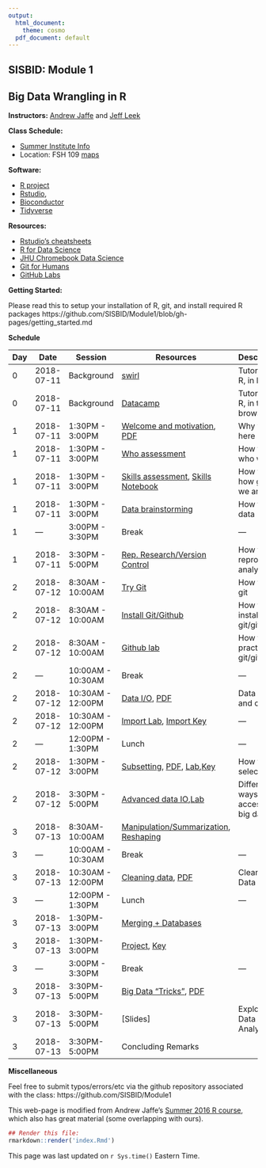 ```yaml
---
output:
  html_document:
    theme: cosmo
  pdf_document: default
---
```


## SISBID: Module 1
## Big Data Wrangling in R 

**Instructors:** [Andrew Jaffe](http://www.aejaffe.com/) and [Jeff Leek](http://www.jtleek.com/)

**Class Schedule:**

* [Summer Institute Info](https://www.biostat.washington.edu/suminst/participants)
* Location: FSH 109 [maps](https://www.biostat.washington.edu/suminst/maps)

**Software:**

* [R project](http://www.r-project.org/)
* [Rstudio](http://www.rstudio.com/),
* [Bioconductor](http://bioconductor.org/)
* [Tidyverse](https://www.tidyverse.org/)

**Resources:**

* [Rstudio's cheatsheets](http://www.rstudio.com/resources/cheatsheets/) 
* [R for Data Science](http://r4ds.had.co.nz/)
* [JHU Chromebook Data Science](http://jhudatascience.org/chromebookdatascience/index.html)
* [Git for Humans](https://speakerdeck.com/alicebartlett/git-for-humans)
* [GitHub Labs](https://lab.github.com/)

**Getting Started:**

Please read this to setup your installation of R, git, and install required R packages
https://github.com/SISBID/Module1/blob/gh-pages/getting_started.md

**Schedule**


| Day  | Date  |  Session | Resources  |  Description |
|----|------------|--------------|---------------------|--------------------------------------|
| 0  | 2018-07-11  | Background | [swirl](http://swirlstats.com/)  | Tutorials on R, in R  |
| 0 | 2018-07-11 | Background | [Datacamp](http://datacamp.com/) | Tutorials on R, in the browser |
| 1 | 2018-07-11 | 1:30PM - 3:00PM |[Welcome and motivation](https://docs.google.com/presentation/d/1WeOfmSZTWUm74rA-jqV-gnoQcI1oJpe6ecntWPJ-iK8/edit), [PDF](lecture_notes/SISBID_Intro.pdf)|Why you're here|
| 1 | 2018-07-11 | 1:30PM - 3:00PM | [Who assessment](https://goo.gl/dqTe4Z) | How to see who we are|
| 1 | 2018-07-11 | 1:30PM - 3:00PM | [Skills assessment](https://goo.gl/L6w1fv), [Skills Notebook](https://raw.githubusercontent.com/SISBID/Module1/gh-pages/labs/skills_notebook.Rmd) | How to see how good we are|
| 1 | 2018-07-11 | 1:30PM - 3:00PM |[Data brainstorming](https://docs.google.com/document/d/1UY-nGKPLok385umzbi3yVjv1nQroIxCpYiAQVEZb-iM/edit) | How to find data |
|1 | --- | 3:00PM - 3:30PM | Break | --- |
|1 | 2018-07-11 | 3:30PM - 5:00PM | [Rep. Research/Version Control](https://docs.google.com/presentation/d/1F2tyP9nsHcY9DT5B6rSS95sIA9DEreDNt7s_HmbrINw/edit?usp=sharing) | How to reproduce analysis |
|2 | 2018-07-12 | 8:30AM - 10:00AM | [Try Git](https://try.github.io/levels/1/challenges/1) | How to try git|
|2 | 2018-07-12 | 8:30AM - 10:00AM | [Install Git/Github](http://stat545.com/git00_index.html) | How to install git/github|
|2 | 2018-07-12 | 8:30AM - 10:00AM | [Github lab](https://github.com/SISBID/Module1/blob/gh-pages/labs/github-lab.md) | How to practice git/github|
|2 | --- | 10:00AM - 10:30AM | Break | --- |
|2 | 2018-07-12 | 10:30AM - 12:00PM | [Data I/O](lecture_notes/Data_IO_and_structure.html), [PDF](https://github.com/SISBID/Module1/blob/gh-pages/lecture_notes/Data_IO_and_structure.pdf) | Data import and classes |
|2 | 2018-07-12 | 10:30AM - 12:00PM | [Import Lab](labs/data-io-lab.Rmd), [Import Key](labs/data-io-lab-key.html) |---|
|2 | --- | 12:00PM - 1:30PM | Lunch| --- |
|2 | 2018-07-12 | 1:30PM - 3:00PM |[Subsetting](lecture_notes/Subsetting_Data_in_R.html), [PDF](https://github.com/SISBID/Module1/blob/gh-pages/lecture_notes/Subsetting_Data_in_R.pdf), [Lab](labs/subsetting-data-lab.Rmd),[Key](labs/subsetting-data-lab-key.Rmd)|How to select data|
|2 | 2018-07-12 | 3:30PM - 5:00PM | [Advanced data IO](https://docs.google.com/presentation/d/1KNopKzl_cR9z9HQt_22RuvIQOsZe4pxM2G7spT_AVoc/edit?usp=sharing),[Lab](labs/web-api-lab.Rmd) | Different ways of accessing big data|
|3 | 2018-07-13 | 8:30AM-10:00AM | [Manipulation/Summarization](https://docs.google.com/presentation/d/15meI7W3MeF0afEV5ggdqXfwOIlwy5tcFYTJM-VUGHTs/edit?usp=sharing), [Reshaping](lecture_notes/Manipulating_Data_in_R.html)| |
|3 | --- | 10:00AM - 10:30AM | Break | --- |
|3 | 2018-07-13 | 10:30AM - 12:00PM | [Cleaning data](lecture_notes/Data_Cleaning.html), [PDF](https://github.com/SISBID/Module1/blob/gh-pages/lecture_notes/Data_Cleaning.pdf)|Cleaning Data|
|3 | --- | 12:00PM - 1:30PM | Lunch| --- |
|3 | 2018-07-13 | 1:30PM-3:00PM | [Merging + Databases](https://docs.google.com/presentation/d/1s3r4wMqdxHEEtUYNNZg7eqo_K9B5haNyHMUE96ze1hY/edit?usp=sharing) |  | 
|3 | 2018-07-13 | 1:30PM-3:00PM | [Project](labs/data-cleaning-lab.Rmd), [Key](labs/data-cleaning-lab-key.Rmd) |   | 
|3 | --- | 3:00PM - 3:30PM | Break | --- |
|3 | 2018-07-13 | 3:30PM-5:00PM | [Big Data "Tricks"](lecture_notes/Big_Data_Tricks.html), [PDF](https://github.com/SISBID/Module1/blob/gh-pages/lecture_notes/R_Big_Data_Tricks.pdf) |   | 
|3 | 2018-07-13 | 3:30PM-5:00PM |  [Slides] | Exploratory Data Analysis  | 
|3 | 2018-07-13 | 3:30PM-5:00PM |  Concluding Remarks |   | 


**Miscellaneous**

Feel free to submit typos/errors/etc via the github repository associated with the class: 
https://github.com/SISBID/Module1

This web-page is modified from Andrew Jaffe's [Summer 2016 R course](http://www.aejaffe.com/summerR_2016/), which also has great material (some overlapping with ours).

```r
## Render this file:
rmarkdown::render('index.Rmd')
```

This page was last updated on `r Sys.time()` Eastern Time.
